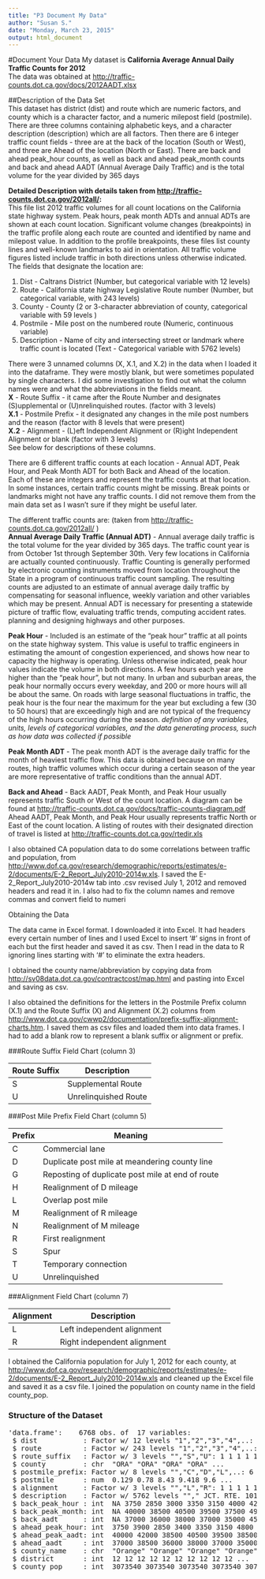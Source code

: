 ---
title: "P3 Document My Data"
author: "Susan S."
date: "Monday, March 23, 2015"
output: html_document
---

#Document Your Data
My dataset is **California Average Annual Daily Traffic Counts for 2012**  
The data was obtained at 
<http://traffic-counts.dot.ca.gov/docs/2012AADT.xlsx>

##Description of the Data Set  
This dataset has district (dist) and route which are numeric factors, and 
county which is a character factor, and a numeric milepost field (postmile). 
There are three columns containing
alphabetic keys, and a character description (description) which are all 
factors.
Then there are 6 integer traffic count fields - three are at the back of the
location (South or West), and three are Ahead of the location (North or East).
There are back and ahead peak_hour counts, as well as back and ahead peak_month 
counts and back and ahead AADT (Annual Average Daily Traffic) and is the total
volume for the year divided by 365 days

**Detailed Description with details taken  from 
<http://traffic-counts.dot.ca.gov/2012all/>:**    
This file list 2012 traffic 
volumes for all count locations on the California state highway system. Peak 
hours, peak
month ADTs and annual ADTs are shown at each count location. Significant volume
changes (breakpoints) in the traffic profile along each route are counted and 
identified by name and milepost value. In addition to the profile breakpoints, 
these files list county lines and well-known landmarks to aid in orientation. 
All traffic volume figures listed include traffic in both directions unless 
otherwise indicated.
The fields that designate the location are:

1. Dist - Caltrans District (Number, but categorical variable with 12 levels)
2. Route - California state highway Legislative Route number (Number, but 
categorical variable, with 243 levels)
3. County - County (2 or 3-character abbreviation of county, categorical 
variable with 59 levels )
4. Postmile - Mile post on the numbered route (Numeric, continuous variable)
5. Description - Name of city and intersecting street or landmark where traffic
count is located (Text - Categorical variable with 5762 levels)
 
There were 3 unnamed columns (X, X.1, and X.2) in the data when I loaded it 
into the dataframe.  They were mostly blank, but were sometimes populated by
single characters.  I did some
investigation to find out what the column names were and what the abbreviations
in the fields meant.  
**X** - Route Suffix - it came after the Route Number and designates 
(S)upplemental or (U)nrelinquished routes. (factor with 3 levels)        
**X.1** - Postmile Prefix - it designated any changes in the mile post 
numbers and the reason (factor with 8 levels that were present)       
**X.2** - Alignment - (L)eft Independent Alignment or (R)ight Independent 
Alignment or blank (factor with 3 levels)  
See below for descriptions of these columns.


There are 6 different traffic counts at each location - Annual ADT, Peak Hour, 
and Peak Month ADT for both Back and Ahead of the location.  
Each of these are 
integers and represent the traffic counts at that location.  In some instances,
certain traffic counts might be missing.  Break points or landmarks might not 
have any traffic counts.  I did not remove them from the main data set as
I wasn't sure if they might be useful later.

The different traffic counts are: 
(taken from <http://traffic-counts.dot.ca.gov/2012all/> )  
**Annual Average Daily Traffic (Annual ADT)** - Annual average daily traffic is 
the total volume for the year divided by 365 days. The traffic count year is 
from October 1st through September 30th. Very few locations in California are 
actually counted continuously. Traffic Counting is generally performed by 
electronic counting instruments moved from location throughout the State in a
program of continuous traffic count sampling. The resulting counts are adjusted
to an estimate of annual average daily traffic by compensating for seasonal 
influence, weekly variation and other variables which may be present. Annual
ADT is necessary for presenting a statewide picture of traffic flow, evaluating
traffic trends, computing accident rates. planning and designing highways and
other purposes.

**Peak Hour** - Included is an estimate of the "peak hour" traffic at all points
on the state highway system. This value is useful to traffic engineers in 
estimating the amount of congestion experienced, and shows how near to capacity
the highway is operating. Unless otherwise indicated, peak hour values indicate
the volume in both directions.
A few hours each year are higher than the "peak hour", but not many. In urban 
and suburban areas, the peak hour normally occurs every weekday, and 200 or 
more hours will all be about the same. On roads with large seasonal fluctuations
in traffic, the peak hour is the four near the maximum for the year but 
excluding a few (30 to 50 hours) that are exceedingly high and are not typical 
of the frequency of the high hours occurring during the season.
*definition of any variables, units, levels of categorical variables, and the
data generating process, such as how data was collected if possible*

**Peak Month ADT** - The peak month ADT is the average daily traffic for the 
month of heaviest traffic flow. This data is obtained because on many routes, 
high traffic volumes which occur during a certain season of the year are more
representative of traffic conditions than the annual ADT.

**Back and Ahead** - Back AADT, Peak Month, and Peak Hour usually represents 
traffic South or West of the count location. A diagram can be found at
<http://traffic-counts.dot.ca.gov/docs/traffic-counts-diagram.pdf>
Ahead AADT, Peak Month, and Peak 
Hour usually represents traffic North or East of the count location. A listing 
of routes with their designated direction of travel is listed at 
<http://traffic-counts.dot.ca.gov/rtedir.xls>

I also obtained CA population data to do some correlations between traffic and population, from <http://www.dof.ca.gov/research/demographic/reports/estimates/e-2/documents/E-2_Report_July2010-2014w.xls>.  I saved the  E-2_Report_July2010-2014w tab into .csv revised July 1, 2012 and removed headers and read it in.  I also had to fix the column names and remove commas and convert field to numeri

Obtaining the Data  

The data came in Excel format. I downloaded it into Excel.  It had headers every 
certain number of lines and I used Excel to insert '#' signs in front of each 
but the first header and saved it as csv.  Then I read in the data to R ignoring 
lines starting with '#' to eliminate the extra headers.

  
I obtained the county name/abbreviation by copying data from 
<http://sv08data.dot.ca.gov/contractcost/map.html> and pasting into Excel and 
saving as csv.  

I also obtained the definitions for the letters in the Postmile Prefix column
(X.1) and the Route Suffix (X) and Alignment (X.2) columns
from 
<http://www.dot.ca.gov/cwwp2/documentation/prefix-suffix-alignment-charts.htm>. 
I saved them as csv files and loaded them into data frames.
I had to add a blank row to represent a blank suffix or alignment or prefix.

###Route Suffix Field Chart (column 3) 

Route Suffix | Description
--|---------------------
S | Supplemental Route
U | Unrelinquished Route   

###Post Mile Prefix Field Chart (column 5)

Prefix | Meaning
--|---------
C | Commercial lane
D  | Duplicate post mile at meandering county line
G	| Reposting of duplicate post mile at end of route
H	| Realignment of D mileage
L	| Overlap post mile
M	| Realignment of R mileage
N	| Realignment of M mileage
R	| First realignment
S	| Spur
T	| Temporary connection
U	| Unrelinquished


###Alignment Field Chart (column 7)

Alignment | Description
--|-------------
L |	Left independent alignment
R |	Right independent alignment  

I obtained the California population for July 1, 2012 for each county, at 
<http://www.dof.ca.gov/research/demographic/reports/estimates/e-2/documents/E-2_Report_July2010-2014w.xls>
and cleaned up the Excel file and saved it as a csv file.
I joined the population on county name in the field county_pop.

### Structure of the Dataset
<pre>
'data.frame':    6768 obs. of  17 variables:
 $ dist           : Factor w/ 12 levels "1","2","3","4",..: 12 12 12 12 12 12 12 12 12 12 ...
 $ route          : Factor w/ 243 levels "1","2","3","4",..: 1 1 1 1 1 1 1 1 1 1 ...
 $ route_suffix   : Factor w/ 3 levels "","S","U": 1 1 1 1 1 1 1 1 1 1 ...
 $ county         : chr  "ORA" "ORA" "ORA" "ORA" ...
 $ postmile_prefix: Factor w/ 8 levels "","C","D","L",..: 6 6 1 1 1 1 6 6 1 1 ...
 $ postmile       : num  0.129 0.78 8.43 9.418 9.6 ...
 $ alignment      : Factor w/ 3 levels "","L","R": 1 1 1 1 1 1 1 1 1 1 ...
 $ description    : Factor w/ 5762 levels ""," JCT. RTE. 101",..: 1129 1128 2623 2622 2619 2625 3508 3509 3510 3507 ...
 $ back_peak_hour : int  NA 3750 2850 3000 3350 3150 4000 4250 4350 5400 ...
 $ back_peak_month: int  NA 40000 38500 40500 39500 37500 49500 53000 53000 52000 ...
 $ back_aadt      : int  NA 37000 36000 38000 37000 35000 45000 48000 48700 48500 ...
 $ ahead_peak_hour: int  3750 3900 2850 3400 3350 3150 4800 4250 5300 5400 ...
 $ ahead_peak_aadt: int  40000 42000 38500 40500 39500 38500 59000 53000 52000 52000 ...
 $ ahead_aadt     : int  37000 38500 36000 38000 37000 35000 54000 48000 48700 48500 ...
 $ county_name    : chr  "Orange" "Orange" "Orange" "Orange" ...
 $ district       : int  12 12 12 12 12 12 12 12 12 12 ...
 $ county_pop     : int  3073540 3073540 3073540 3073540 3073540 3073540 3073540 3073540 3073540 3073540 ...
</pre>
